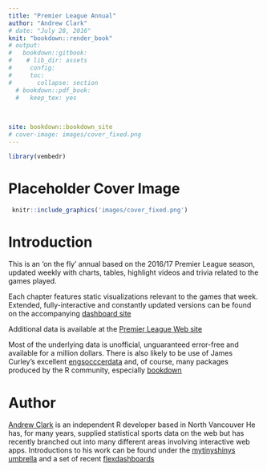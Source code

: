 ```yaml
---
title: "Premier League Annual"
author: "Andrew Clark"
# date: "July 28, 2016"
knit: "bookdown::render_book"
# output:
#   bookdown::gitbook:
#    # lib_dir: assets
#     config:
#     toc:
#       collapse: section  
  # bookdown::pdf_book:
  #   keep_tex: yes

     
  
site: bookdown::bookdown_site
# cover-image: images/cover_fixed.png
---
```


```r
library(vembedr)

```




# Placeholder Cover Image {-}

```r
 knitr::include_graphics('images/cover_fixed.png')
```

# Introduction {-}


This is an 'on the fly' annual based on the 2016/17 Premier League season, updated weekly with charts, tables, highlight videos and trivia related to the games played.

Each chapter features static visualizations relevant to the games that week. Extended, fully-interactive and constantly updated versions can be found on the accompanying [dashboard site](https://mytinyshinys.shinyapps.io/plannualupdate/)
    
Additional data is available at the
[Premier League Web site](https://mytinyshinys.shinyapps.io/premierLeague/)

Most of the underlying data is unofficial, unguaranteed error-free and available for a million dollars.
There is also likely to be use of James Curley's excellent [engsocccerdata](https://github.com/jalapic/engsoccerdata) and, of course, many packages produced by the R community, especially [bookdown](https://github.com/rstudio/bookdown)



# Author {-}


[Andrew Clark](http://www.twitter.com/pssguy) is an independent R developer based in North Vancouver
He has, for many years, supplied statistical sports data on the web but has recently branched out into many different areas involving  interactive web apps. Introductions to his work can be found under the
[mytinyshinys umbrella](https://mytinyshinys.shinyapps.io/dashboard/) and a set of recent [flexdashboards](https://beta.rstudioconnect.com/aclark/flexDashBoard/)

